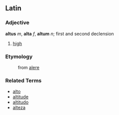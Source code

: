 ==Latin==

===Adjective===
'''altus''' ''m'', '''alta''' ''f'', '''altum''' ''n''; first and second declension

# [[high]]

===Etymology===
:from <!--perfect passive participle of -->[[alere]]

===Related Terms===
*[[alto]]
*[[altitude]]
*[[altitudo]]
*[[alteza]]